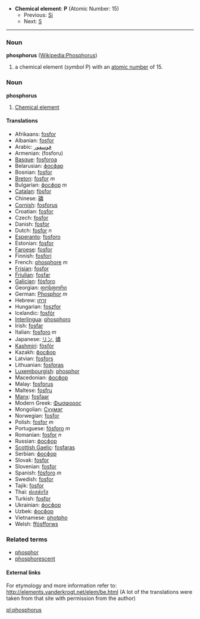 *'''Chemical element''': '''P''' (Atomic Number: 15)
**Previous: [[Silicon|Si]]
**Next: [[Sulfur|S]]

----

=== Noun ===
'''phosphorus''' ([[en:Phosphorus|Wikipedia:Phosphorus]])

#a chemical element (''symbol'' P) with an [[atomic number]] of 15.

=== Noun ===
'''phosphorus'''

# [[Chemical element]]

==== Translations ====
*Afrikaans: [[fosfor]]
*Albanian: [[fosfor]]
*Arabic: [[فوسفور]]
*Armenian: (fosforu)
*[[Basque]]: [[fosforoa]]
*Belarusian: [[фосфар]]
*Bosnian: [[fosfor]]
*[[Breton]]: [[fosfor]] ''m''
*Bulgarian: [[фосфор]] ''m''
*[[Catalan]]: [[fòsfor]]
*Chinese: [[磷]]
*[[Cornish]]: [[fosforus]]
*Croatian: [[fosfor]]
*Czech: [[fosfor]]
*Danish: [[fosfor]]
*Dutch: [[fosfor]] ''n''
*[[Esperanto]]: [[fosforo]]
*Estonian: [[fosfor]]
*[[Faroese]]: [[fosfor]]
*Finnish: [[fosfori]]
*French: [[phosphore]] ''m''
*[[Frisian]]: [[fosfor]]
*[[Friulian]]: [[fosfar]]
*[[Galician]]: [[fósforo]]
*Georgian: [[ფოსფორი]]
*German: [[Phosphor]] ''m''
*Hebrew: [[זרחן]]
*Hungarian: [[foszfor]]
*Icelandic: [[fosfór]]
*[[Interlingua]]: [[phosphoro]]
*Irish: [[fosfar]]
*Italian: [[fosforo]] ''m''
*Japanese: [[リン]], [[燐]]
*[[Kashmiri]]: [[fòsfòr]]<!-- doesn't kashmiri only use devanagari and arabic scripts? -->
*Kazakh: [[фосфор]]
*Latvian: [[fosfors]]
*Lithuanian: [[fosforas]]
*[[Luxembourgish]]: [[phosphor]]
*Macedonian: [[фосфор]]
*Malay: [[fosforus]]
*Maltese: [[fosfru]]
*[[Manx]]: [[fosfaar]]
*Modern Greek: [[Φωσφορος]]
*Mongolian: [[Сүүмэг]]
*Norwegian: [[fosfor]]
*Polish: [[fosfor]] ''m''
*Portuguese: [[fósforo]] ''m''
*Romanian: [[fosfor]] ''n''
*Russian: [[фосфор]]
*[[Scottish Gaelic]]: [[fosfaras]]
*Serbian: [[фосфор]]
*Slovak: [[fosfor]]
*Slovenian: [[fosfor]]
*Spanish: [[fósforo]] ''m''
*Swedish: [[fosfor]]
*Tajik: [[fosfor]]
*Thai: [[ฟอสฟอรัส]]
*Turkish: [[fosfor]]
*Ukrainian: [[фосфор]]
*Uzbek: [[фосфор]]
*Vietnamese: [[photpho]]
*Welsh: [[ffósfforws]]

===Related terms===
*[[phosphor]]
*[[phosphorescent]]

====External links====
For etymology and more information refer to:
http://elements.vanderkrogt.net/elem/be.html
(A lot of the translations were taken from that site with permission from the author)

[[pl:phosphorus]]